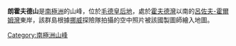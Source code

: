'''朗霍夫德山'''是[[南極洲|南極洲]]的山峰，位於[[毛德皇后地|毛德皇后地]]，處於[[霍夫德灣|霍夫德灣]]以南的[[呂佐夫-霍爾姆灣|呂佐夫-霍爾姆灣]]東岸，該群島根據[[挪威|挪威]]探險隊拍攝的空中照片被該國製圖師繪入地圖。

{{coord|69|14|S|39|44|E|display=title|type:landmark_source:GNIS}}
[[Category:南極洲山峰|Category:南極洲山峰]]